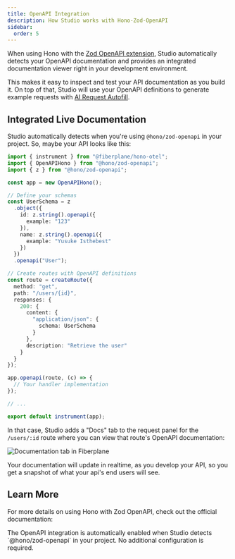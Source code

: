 ---
title: OpenAPI Integration
description: How Studio works with Hono-Zod-OpenAPI
sidebar:
  order: 5
---


When using Hono with the [Zod OpenAPI extension](https://hono.dev/examples/zod-openapi), Studio automatically detects your OpenAPI documentation and provides an integrated documentation viewer right in your development environment.

This makes it easy to inspect and test your API documentation as you build it. On top of that, Studio will use your OpenAPI definitions to generate example requests with [AI Request Autofill](/docs/features/generating-with-ai).

## Integrated Live Documentation

Studio automatically detects when you're using `@hono/zod-openapi` in your project.
So, maybe your API looks like this:

```ts title="src/index.ts"
import { instrument } from "@fiberplane/hono-otel";
import { OpenAPIHono } from "@hono/zod-openapi";
import { z } from "@hono/zod-openapi";

const app = new OpenAPIHono();

// Define your schemas
const UserSchema = z
  .object({
    id: z.string().openapi({
      example: "123"
    }),
    name: z.string().openapi({
      example: "Yusuke Isthebest"
    })
  })
  .openapi("User");

// Create routes with OpenAPI definitions
const route = createRoute({
  method: "get",
  path: "/users/{id}",
  responses: {
    200: {
      content: {
        "application/json": {
          schema: UserSchema
        }
      },
      description: "Retrieve the user"
    }
  }
});

app.openapi(route, (c) => {
  // Your handler implementation
});

// ...

export default instrument(app);
```

In that case, Studio adds a "Docs" tab to the request panel for the `/users/:id` route where you can view that route's OpenAPI documentation:

![Documentation tab in Fiberplane](@/assets/blog/2024-12-05-documentation-tab.png)

Your documentation will update in realtime, as you develop your API, so you get a snapshot of what your api's end users will see.

## Learn More

For more details on using Hono with Zod OpenAPI, check out the official documentation:

<LinkCard
  title="Hono Zod OpenAPI Documentation"
  description="Learn more about defining OpenAPI schemas with Hono and Zod"
  href="https://hono.dev/examples/zod-openapi"
/>

<Aside>
  The OpenAPI integration is automatically enabled when Studio detects
  `@hono/zod-openapi` in your project. No additional configuration is required.
</Aside>
